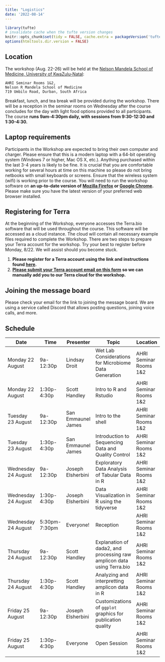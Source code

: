```yaml
---
title: "Logistics"
date: '2022-08-14'
---
```


```r
library(tufte)
# invalidate cache when the tufte version changes
knitr::opts_chunk$set(tidy = FALSE, cache.extra = packageVersion('tufte'))
options(htmltools.dir.version = FALSE)
```

## Location
The workshop (Aug. 22-26) will be held at the [Nelson Mandela School of Medicine, University of KwaZulu-Natal](https://www.google.com/maps/place/719+Umbilo+Rd,+Glenwood,+Durban,+4001,+South+Africa/@-29.8775513,30.9857393,15.28z/data=!4m5!3m4!1s0x1ef7a98881a87601:0xaf44019c640d0d69!8m2!3d-29.87845!4d30.990724?shorturl=1):

	AHRI Seminar Rooms 1&2,  
	Nelson R Mandela School of Medicine  
	719 Umbilo Road, Durban, South Africa  

Breakfast, lunch, and tea break will be provided during the workshop. There will be a reception in the seminar rooms on Wednesday after the course concludes for the day with light food options provided to all participants. The course **runs 9am-4:30pm daily, with sessions from 9:30-12:30 and 1:30-4:30.**

## Laptop requirements

Participants in the Workshop are expected to bring their own computer and charger. Please ensure that this is a modern laptop with a 64-bit operating system (Windows 7 or higher, Mac OS X, etc.). Anything purchased within the last 3-4 years is likely to be fine. It is crucial that you are comfortable working for several hours at time on this machine so please do not bring netbooks with small keyboards or screens. Ensure that the wireless system (wifi) is working prior to the course.
You will need to run the workshop software on **an up-to-date version of [Mozilla Firefox](https://www.mozilla.org/en-US/firefox/new/) or [Google Chrome](https://www.google.com/chrome/).** Please make sure you have the latest version of your preferred web browser installed.

## Registering for Terra

At the beginning of the Workshop, everyone accesses the Terra.bio software that will be used throughout the course. This software will be accessed as a cloud instance. The cloud will contain all necessary example files required to complete the Workshop.
There are two steps to prepare your Terra account for the workshop. Try your best to register before Monday, 8/22. We will assist should you become stuck.  

1. **Please register for a Terra account using the link and instructions found [here](https://support.terra.bio/hc/en-us/articles/360028235911).**  
2. **[Please submit your Terra account email on this form](https://forms.gle/anEvCVCaCLZsV1GS6) so we can manually add you to our Terra cloud for the workshop.**  

## Joining the message board

Please check your email for the link to joining the message board. We are using a service called Discord that allows posting questions, joining voice calls, and more.

## Schedule 

| Date | Time|Presenter|Topic|Location|
| ------ | ------ | ------- | ------- | ------- |
| Monday 22 August  | 9a-12:30p | Lindsay Droit | Wet Lab Considerations for Microbiome Data Generation | AHRI Seminar Rooms 1&2 |
| Monday 22 August | 1:30p-4:30p | Scott Handley | Intro to R and Rstudio  | AHRI Seminar Rooms 1&2 |
| Tuesday 23 August  | 9a-12:30p | San Emmaunel James | Intro to the shell  | AHRI Seminar Rooms 1&2 |
| Tuesday 23 August | 1:30p-4:30p | San Emmaunel James  | Introduction to Sequencing Data and Quality Control | AHRI Seminar Rooms 1&2 |
| Wednesday 24 August  | 9a-12:30p | Joseph Elsherbini | Exploratory Data Analysis of Tabular Data in R   | AHRI Seminar Rooms 1&2 |
| Wednesday 24 August | 1:30p-4:30p | Joseph Elsherbini | Data Visualization in R using the tidyverse   | AHRI Seminar Rooms 1&2 |
| Wednesday 24 August | 5:30pm-7:30pm | Everyone! | Reception | AHRI Seminar Rooms 1&2 |
| Thursday 24 August | 9a-12:30p | Scott Handley | Explanation of dada2, and processing raw amplicon data using Terra.bio | AHRI Seminar Rooms 1&2 |
| Thursday 24 August  | 1:30p-4:30p | Scott Handley| Analyzing and interpretting amplicon data in R | AHRI Seminar Rooms 1&2 |
| Friday 25 August  | 9a-12:30p | Joseph Elsherbini | Customizations of `ggplot` graphics for publication quality   | AHRI Seminar Rooms 1&2 |
| Friday 25 August  | 1:30p-4:30p | Everyone | Open Session  | AHRI Seminar Rooms 1&2 |

